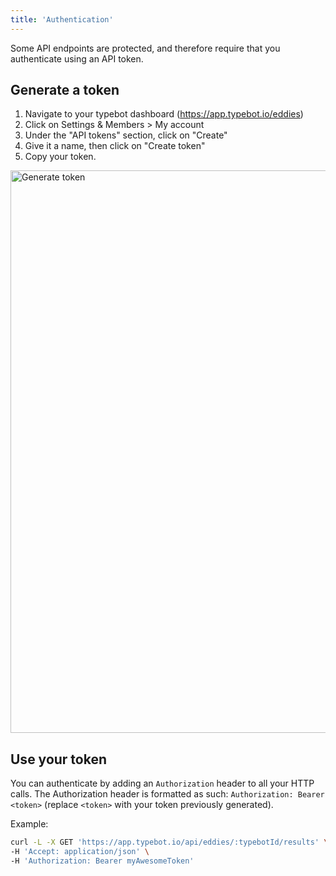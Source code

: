 ```yaml
---
title: 'Authentication'
---
```


Some API endpoints are protected, and therefore require that you authenticate using an API token.

## Generate a token

1. Navigate to your typebot dashboard (https://app.typebot.io/eddies)
2. Click on Settings & Members > My account
3. Under the "API tokens" section, click on "Create"
4. Give it a name, then click on "Create token"
5. Copy your token.

<Frame>
  <img
    src="/images/api/authentication/generateToken.png"
    width="900"
    alt="Generate token"
  />
</Frame>

## Use your token

You can authenticate by adding an `Authorization` header to all your HTTP calls. The Authorization header is formatted as such: `Authorization: Bearer <token>` (replace `<token>` with your token previously generated).

Example:

```sh
curl -L -X GET 'https://app.typebot.io/api/eddies/:typebotId/results' \
-H 'Accept: application/json' \
-H 'Authorization: Bearer myAwesomeToken'
```
